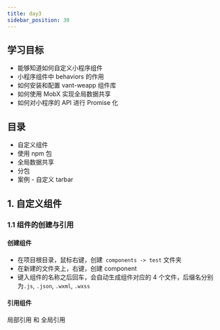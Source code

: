 ```yaml
---
title: day3 
sidebar_position: 30
---
```


## 学习目标
- 能够知道如何自定义小程序组件
- 小程序组件中 behaviors 的作用
- 如何安装和配置 vant-weapp 组件库
- 如何使用 MobX 实现全局数据共享
- 如何对小程序的 API 进行 Promise 化


## 目录

- 自定义组件
- 使用 npm 包
- 全局数据共享
- 分包
- 案例 - 自定义 tarbar

## 1. 自定义组件

### 1.1 组件的创建与引用

#### 创建组件

- 在项目根目录，鼠标右键，创建` components -> test` 文件夹
- 在新建的文件夹上，右键，创建 component
- 键入组件的名称之后回车，会自动生成组件对应的 4 个文件，后缀名分别为`.js`, `.json`, `.wxml`, `.wxss`


#### 引用组件

局部引用 和  全局引用